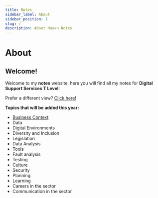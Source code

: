 ```yaml
---
title: Notes
sidebar_label: About
sidebar_position: 1
slug: /
description: About Nayan Notes
---
```


# About

## Welcome!

Welcome to my **notes** website, here you will find all my notes for **Digital Support Services T Level**!

Prefer a different view? [Click here!](https://notes.nayanpatel.net)

**Topics that will be added this year:**

- [Business Context](/notes/Business%20Context/Organisations "pageRef")
- Data
- Digital Environments
- Diversity and Inclusion 
- Legislation
- Data Analysis
- Tools
- Fault analysis
- Testing
- Culture
- Security
- Planning 
- Learning
- Careers in the sector
- Communication in the sector
